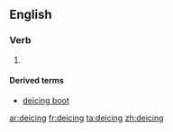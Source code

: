 ==English==

===Verb===
{{infl|en|verb}}

# {{present participle of|[[deice]]}}

====Derived terms====
* [[deicing boot]]

[[ar:deicing]]
[[fr:deicing]]
[[ta:deicing]]
[[zh:deicing]]